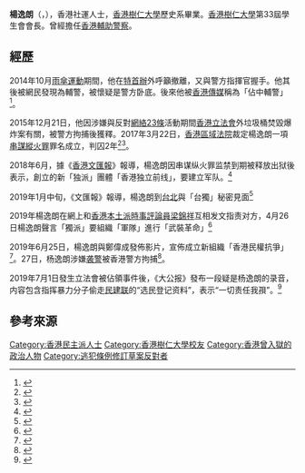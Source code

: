 {{Infobox person
| name         = 楊逸朗
| birth_date   = {{birth year and age|1993}}
| birth_place  = {{HKG-1959}}
| death_date   = 
| death_place  = 
| nationality  = {{CNHK}}
| education    = [[香港樹仁大學|香港樹仁大學]]歷史學榮譽文學士
| alma_mater   = [[香港樹仁大學|香港樹仁大學]]
| occupation   = 
| years_active = 
| employer     = 
| known_for    = 
| party        = 
| ideology     = 
| partner      = 
| awards       = 
}}
'''楊逸朗'''（{{lang-en|Joe Yeung}}，{{bd|1993年|}}），香港社運人士，[[香港樹仁大學|香港樹仁大學]]歷史系畢業。[[香港樹仁大學|香港樹仁大學]]第33屆學生會會長。曾經擔任[[香港輔助警察隊|香港輔助警察]]。

==經歷==

2014年10月[[雨傘運動|雨傘運動]]期間，他在[[特首辦|特首辦]]外呼籲撤離，又與警方指揮官握手。他其後被網民發現為輔警，被懷疑是警方卧底。後來他被[[香港傳媒|香港傳媒]]稱為「佔中輔警」<ref>{{cite web|title=握手輔警將受紀律聆訊|url=http://hk.apple.nextmedia.com/news/art/20141007/18892127|publisher=蘋果日報|accessdate=2017-10-09|date=2014-10-07|archive-date=2014-10-08|archive-url=https://web.archive.org/web/20141008185805/http://hk.apple.nextmedia.com/news/art/20141007/18892127|dead-url=no}}</ref>。

2015年12月21日，他因涉嫌與反對[[網絡23條|網絡23條]]活動期間[[香港立法會|香港立法會]]外垃圾桶焚毀爆炸案有關，被警方拘捕後獲釋。2017年3月22日，[[香港區域法院|香港區域法院]]裁定楊逸朗一項[[串謀縱火罪|串謀縱火罪]]罪名成立，判囚2年<ref>{{cite news|url=http://std.stheadline.com/instant/articles/detail/365132-%E9%A6%99%E6%B8%AF-%E7%AB%8B%E6%9C%83%E9%96%80%E5%A4%96%E7%88%86%E7%82%B8%E6%A1%88+%E6%A8%B9%E4%BB%81%E5%AD%B8%E7%94%9F%E6%9C%83%E5%89%8D%E6%9C%83%E9%95%B7%E6%A5%8A%E9%80%B8%E6%9C%97%E5%88%A4%E5%9B%9A%E5%85%A9%E5%B9%B4|title=立會門外爆炸案　樹仁學生會前會長楊逸朗判囚兩年|date=2017-03-22|work=星島日報|accessdate=2017-08-17|archive-date=2017-08-17|archive-url=https://web.archive.org/web/20170817205618/http://std.stheadline.com/instant/articles/detail/365132-%E9%A6%99%E6%B8%AF-%E7%AB%8B%E6%9C%83%E9%96%80%E5%A4%96%E7%88%86%E7%82%B8%E6%A1%88+%E6%A8%B9%E4%BB%81%E5%AD%B8%E7%94%9F%E6%9C%83%E5%89%8D%E6%9C%83%E9%95%B7%E6%A5%8A%E9%80%B8%E6%9C%97%E5%88%A4%E5%9B%9A%E5%85%A9%E5%B9%B4|dead-url=no}}</ref><ref>{{cite news|title=立會外燒垃圾桶重囚　楊逸朗申保釋上訴遭拒|url=http://hk.on.cc/hk/bkn/cnt/news/20170816/bkn-20170816111643913-0816_00822_001.html|date=2017-08-16|work=東網|accessdate=2017-08-17|archive-date=2018-03-25|archive-url=https://web.archive.org/web/20180325081217/http://hk.on.cc/hk/bkn/cnt/news/20170816/bkn-20170816111643913-0816_00822_001.html|dead-url=no}}</ref>。

2018年6月，據《[[香港文匯報|香港文匯報]]》報導，楊逸朗因串谋纵火罪监禁到期被释放出狱後表示，創立的新「独派」團體「香港独立前线」，要建立军队。<ref>{{cite news|title=「獨派」近期內訌事件簿|url=http://paper.wenweipo.com/2019/05/02/HK1905020004.htm|date=2019-05-02|work=文匯報|accessdate=2019-08-14|archive-date=2019-08-14|archive-url=https://web.archive.org/web/20190814050639/http://paper.wenweipo.com/2019/05/02/HK1905020004.htm|dead-url=no}}</ref>

2019年1月中旬，《文匯報》報導，楊逸朗到[[台北|台北]]與「台獨」秘密見面<ref>{{cite news|title=【特稿】勾結外部勢力 「獨」人頻赴台|url=http://paper.wenweipo.com/2019/01/23/HS1901230004.htm|date=2019-01-23|work=文匯報|accessdate=2019-08-14|archive-date=2019-08-14|archive-url=https://web.archive.org/web/20190814050641/http://paper.wenweipo.com/2019/01/23/HS1901230004.htm|dead-url=no}}</ref>

2019年楊逸朗在網上和[[香港本土派|香港本土派]][[時事評論員|時事評論員]][[梁錦祥|梁錦祥]]互相发文指责对方，4月26日楊逸朗聲言「獨派」要組織「軍隊」進行「武裝革命」<ref name=“文汇”>{{cite news|title=楊逸朗着草 台變暴徒竇|url=http://paper.wenweipo.com/2019/08/01/YO1908010007.htm|date=2019-08-01|work=文匯報|accessdate=2019-08-14|archive-date=2019-08-14|archive-url=https://web.archive.org/web/20190814050640/http://paper.wenweipo.com/2019/08/01/YO1908010007.htm|dead-url=no}}</ref>

2019年6月25日，楊逸朗與鄭偉成發佈影片，宣佈成立新組織「香港民權抗爭」<ref name=“文汇”>{{cite news|title=楊逸朗着草 台變暴徒竇|url=http://paper.wenweipo.com/2019/08/01/YO1908010007.htm|date=2019-08-01|work=文匯報}}</ref>。27日，杨逸朗涉嫌[[袭警|袭警]]被香港警方拘捕<ref name=“文汇”>{{cite news|title=楊逸朗着草 台變暴徒竇|url=http://paper.wenweipo.com/2019/08/01/YO1908010007.htm|date=2019-08-01|work=文匯報}}</ref>。

2019年7月1日發生立法會被佔領事件後，《大公报》發布一段疑是杨逸朗的录音，内容包含指挥暴力分子偷走[[民建联|民建联]]的“选民登记资料”，表示“一切责任我孭”。<ref>{{cite news|title=港媒接到录音曝料:“冲击立法会者”可给5000港元|url=https://news.sina.com.cn/o/2019-07-04/doc-ihytcitk9751413.shtml|date=2019-07-04|work=新浪网|accessdate=2019-08-14|archive-date=2019-08-14|archive-url=https://web.archive.org/web/20190814130012/https://news.sina.com.cn/o/2019-07-04/doc-ihytcitk9751413.shtml|dead-url=no}}</ref>

==參考來源==
{{reflist}}
[[Category:香港民主派人士|Category:香港民主派人士]]
[[Category:香港樹仁大學校友|Category:香港樹仁大學校友]]
[[Category:香港曾入獄的政治人物|Category:香港曾入獄的政治人物]]
[[Category:逃犯條例修訂草案反對者|Category:逃犯條例修訂草案反對者]]